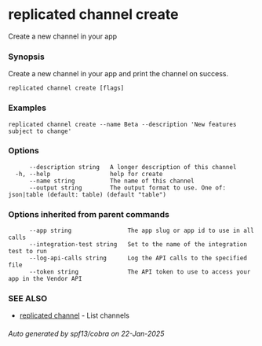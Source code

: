 # replicated channel create

Create a new channel in your app

### Synopsis

Create a new channel in your app and print the channel on success.

```
replicated channel create [flags]
```

### Examples

```
replicated channel create --name Beta --description 'New features subject to change'
```

### Options

```
      --description string   A longer description of this channel
  -h, --help                 help for create
      --name string          The name of this channel
      --output string        The output format to use. One of: json|table (default: table) (default "table")
```

### Options inherited from parent commands

```
      --app string                The app slug or app id to use in all calls
      --integration-test string   Set to the name of the integration test to run
      --log-api-calls string      Log the API calls to the specified file
      --token string              The API token to use to access your app in the Vendor API
```

### SEE ALSO

* [replicated channel](replicated-cli-channel)	 - List channels

###### Auto generated by spf13/cobra on 22-Jan-2025
